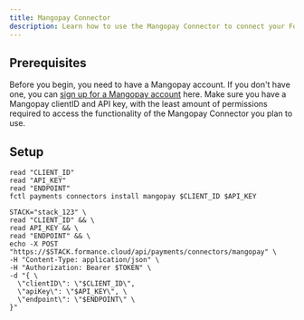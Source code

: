 ```yaml
---
title: Mangopay Connector
description: Learn how to use the Mangopay Connector to connect your Formance Stack with your Mangopay account.
---
```


## Prerequisites

Before you begin, you need to have a Mangopay account. If you don't have one, you can [sign up for a Mangopay account](https://mangopay.com/contact) here. Make sure you have a Mangopay clientID and API key, with the least amount of permissions required to access the functionality of the Mangopay Connector you plan to use.

<ApiWarning/>

## Setup

<StackCmd>

```shell
read "CLIENT_ID"
read "API_KEY"
read "ENDPOINT"
fctl payments connectors install mangopay $CLIENT_ID $API_KEY
```

```shell
STACK="stack_123" \
read "CLIENT_ID" && \
read API_KEY && \
read "ENDPOINT" && \
echo -X POST "https://$STACK.formance.cloud/api/payments/connectors/mangopay" \
-H "Content-Type: application/json" \
-H "Authorization: Bearer $TOKEN" \
-d "{ \
  \"clientID\": \"$CLIENT_ID\",
  \"apiKey\": \"$API_KEY\", \
  \"endpoint\": \"$ENDPOINT\" \
}"
```

</StackCmd>
